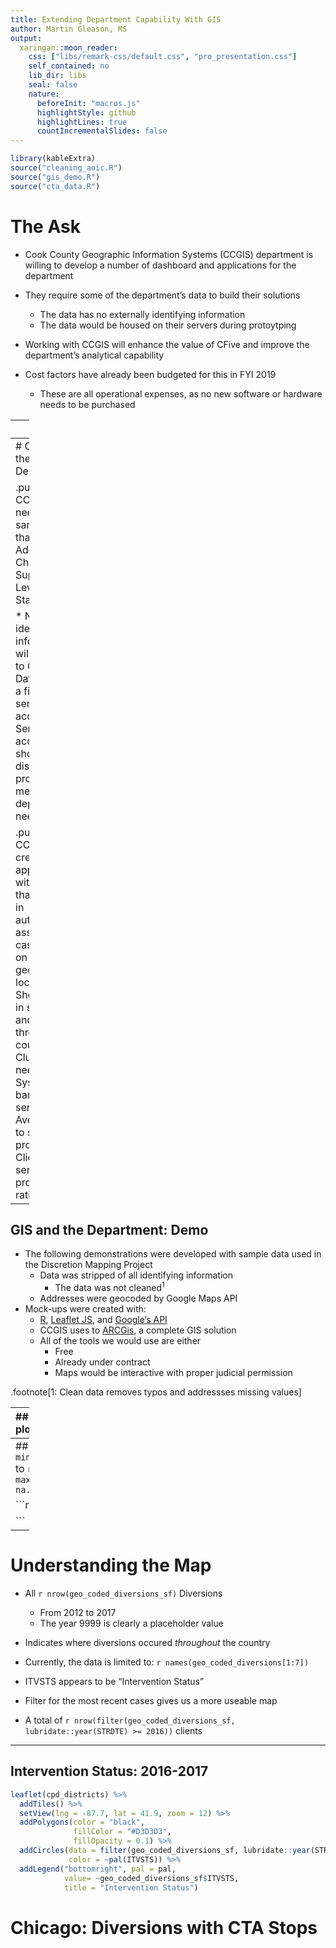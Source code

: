 ```yaml
---
title: Extending Department Capability With GIS
author: Martin Gleason, MS
output:
  xaringan::moon_reader:
    css: ["libs/remark-css/default.css", "pro_presentation.css"]
    self_contained: no
    lib_dir: libs
    seal: false
    nature:
      beforeInit: "macros.js"
      highlightStyle: github
      highlightLines: true
      countIncrementalSlides: false
---
```


```r
library(kableExtra)
source("cleaning_aoic.R")
source("gis_demo.R")
source("cta_data.R")
```
# The Ask

  * Cook County Geographic Information Systems (CCGIS) department is willing to develop a number of dashboard and applications for the department 

* They require some of the department's data to build their solutions
  * The data has no externally identifying information
  * The data would be housed on their servers during protoytping
  
* Working with CCGIS will enhance the value of CFive and improve the department's analytical capability

* Cost factors have already been budgeted for this in FYI 2019
  * These are all operational expenses, as no new software or hardware needs to be purchased

---
# GIS

* GIS stands for Geographic Information Services
  * [Cook Central](https://hub-cookcountyil.opendata.arcgis.com)
  
* Cook County has an deparment that has worked with:
  * [Cook County Sheriff's department](https://maps.cookcountyil.gov/sheriffreentryassistance/)
  * [Cook County Medical Examiner's Office](https://maps.cookcountyil.gov/medexammaps/)
  * [Cook County Assessors](http://hub-cookcountyil.opendata.arcgis.com/datasets/5ec856ded93e4f85b3f6e1bc027a2472_0)

* The current director of CCGIS is a long time supporter of [MapCORPS](https://mapscorps.org)

---
# CCGIS and the Department

.pull-left[
* CCGIS needs sample data that has:
  * Addresses
  * Charges
  * Supervision Level
  * Final Status
  
* No identifying information will be given to CCGIS
  * Data can be a file and not server access
  * Server access should be discussed if prototypes meet department needs
]

.pull-right[
* CCGIS can create applications with data that:
  * Assist in automatically assigning cases based on geographic location
  * Shows gaps in services and dosage throught the county
  * Clusters of needs
  * Systemtemic barriers to services
      * Average time to service providers
      * Client to service provider ratio
]

---

## GIS and the Department: Demo
  
* The following demonstrations were developed with sample data used in the Discretion Mapping Project
  * Data was stripped of all identifying information
    * The data was not cleaned<sup>1</sup>
  * Addresses were geocoded by Google Maps API
  
* Mock-ups were created with:
  * [R](https://www.r-project.org), [Leaflet JS](https://leafletjs.com), and [Google's API](https://developers.google.com/maps/documentation/)
  * CCGIS uses to [ARCGis](https://www.arcgis.com/index.html), a complete GIS solution
  * All of the tools we would use are either
     *  Free
     *  Already under contract
     *  Maps would be interactive with proper judicial permission

.footnote[1: Clean data removes typos and addressses missing values]

---
## GIS and the Department
.left-plot[
```r

chicago_with_districts_ggmap

```
]

.right-code[
* A map of Chicago Metro Area 
  * With the Chicago Police Department Districts 
  * Police district data comes from CPD
  * Chaging boundaries would be a simple task
  * CCGIS would use muncipal boundaries for suburban districts
]

---
## Diversions: From `r min(geo_coded_diversions$STRDTE)` to `r max(geo_coded_diversions$ENDDTE, na.rm = TRUE)`

```r
all_diversions

```

---
# Understanding the Map

* All `r nrow(geo_coded_diversions_sf)` Diversions
  *  From 2012 to 2017
  *  The year 9999 is clearly a placeholder value

* Indicates where diversions occured *throughout* the country

* Currently, the data is limited to: `r names(geo_coded_diversions[1:7])`
* ITVSTS appears to be "Intervention Status"

* Filter for the most recent cases gives us a more useable map
* A total of `r nrow(filter(geo_coded_diversions_sf, lubridate::year(STRDTE) >= 2016))` clients

---
## Intervention Status: 2016-2017

```r

leaflet(cpd_districts) %>%
  addTiles() %>%
  setView(lng = -87.7, lat = 41.9, zoom = 12) %>%
  addPolygons(color = "black",
              fillColor = "#D3D3D3", 
              fillOpacity = 0.1) %>%
  addCircles(data = filter(geo_coded_diversions_sf, lubridate::year(STRDTE) >= 2016),
             color = ~pal(ITVSTS)) %>%
  addLegend("bottomright", pal = pal,
            value= ~geo_coded_diversions_sf$ITVSTS,
            title = "Intervention Status") 
```

# Chicago: Diversions with CTA Stops